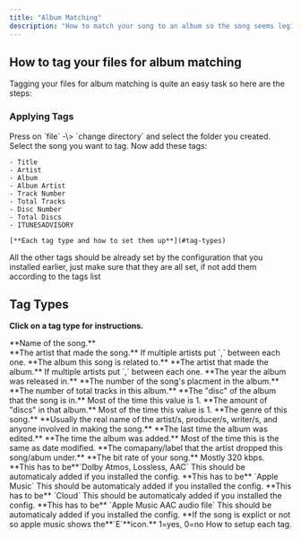 ```yaml
---
title: "Album Matching"
description: "How to match your song to an album so the song seems legit and you get animated cover. (if the album has one)"
---
```


## How to tag your files for album matching

Tagging your files for album matching is quite an easy task so here are the steps:

### Applying Tags

<Steps>
  <Step title="Open Mp3Tag">
    
  </Step>
  <Step title="Add your files">
    Press on `file` -\> `change directory` and select the folder you created.
  </Step>
  <Step title="Select your song">
    Select the song you want to tag.
  </Step>
  <Step title="Add the custom tags">
    Now add these tags:

    - Title
    - Artist
    - Album
    - Album Artist
    - Track Number
    - Total Tracks
    - Disc Number
    - Total Discs
    - ITUNESADVISORY

    [**Each tag type and how to set them up**](#tag-types)
  </Step>
  <Step title="Verify all tags">
    All the other tags should be already set by the configuration that you installed earlier, just make sure that they are all set, if not add them according to the tags list
  </Step>
</Steps>

## Tag Types

**Click on a tag type for instructions.**
<div className="param-instructions"> 
<ParamField query="TITLE" type="string" instructions>
  **Name of the song.**
</ParamField>
</div>

<ParamField query="ARTIST" type="string" required>
  **The artist that made the song.**

  <Info>
    If multiple artists put `,` between each one.
  </Info>
</ParamField>

<ParamField query="ALBUM" type="string" required>
  **The album this song is related to.**
</ParamField>

<ParamField query="ALBUM ARTIST" type="string" required>
  **The artist that made the album.**

  <Info>
    If multiple artists put `,` between each one.
  </Info>
</ParamField>

<ParamField query="YEAR" type="value" required>
  **The year the album was released in.**
</ParamField>

<ParamField query="TRACK" type="value" required>
  **The number of the song's placment in the album.**
</ParamField>

<ParamField query="TOTALTRACKS" type="value">
  **The number of total tracks in this album.**
</ParamField>

<ParamField query="DISCNUMBER" default="1" type="value" placeholder="1">
  **The "disc" of the album that the song is in.**

  <Info>
    Most of the time this value is 1.
  </Info>
</ParamField>

<ParamField query="TOTALDISCS" default="1" type="value" placeholder="1">
  **The amount of "discs" in that album.**

  <Info>
    Most of the time this value is 1.
  </Info>
</ParamField>

<ParamField query="GENRE" type="string" required>
  **The genre of this song.**
</ParamField>

<ParamField query="COMPOSER" type="string">
  **Usually the real name of the artist/s, producer/s, writer/s, and anyone involved in making the song.**
</ParamField>

<ParamField query="DATE MODIFIED" type="string">
  **The last time the album was edited.**
</ParamField>

<ParamField query="DATE ADDED" type="string">
  **The time the album was added.**

  <Info>
    Most of the time this is the same as date modified.
  </Info>
</ParamField>

<ParamField query="COPYRIGHT" type="string">
  **The comapany/label that the artist dropped this song/abum under.**
</ParamField>

<ParamField query="COPYRIGHT" default="320" type="string">
  **The bit rate of your song.**

  <Info>
    Mostly 320 kbps.
  </Info>
</ParamField>

<ParamField query="AUDIO FORMATS" type="string" required>
  **This has to be**`Dolby Atmos, Lossless, AAC`

  <Info>
    This should be automaticaly added if you installed the config.
  </Info>
</ParamField>

<ParamField query="CLOUD STATUS" type="string" required>
  **This has to be** `Apple Music`

  <Info>
    This should be automaticaly added if you installed the config.
  </Info>
</ParamField>

<ParamField query="LOCATION" type="string" required>
  **This has to be** `Cloud`

  <Info>
    This should be automaticaly added if you installed the config.
  </Info>
</ParamField>

<ParamField query="KIND" type="string" required>
  **This has to be** `Apple Music AAC audio file`

  <Info>
    This should be automaticaly added if you installed the config.
  </Info>
</ParamField>

<ParamField query="ITUNESADVISORY" type="boolean">
  **If the song is explict or not so apple music shows the**`E`**icon.**

  <Info>
    1=yes, 0=no
  </Info>
</ParamField>

<Card title="Instructions" icon="book" href="/instructions">
  How to setup each tag.
</Card>
